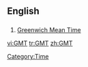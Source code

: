 ==English==
==={{Initialism}}===

#[[Greenwich Mean Time]]

[[Category:Time]]

[[vi:GMT]]
[[tr:GMT]]
[[zh:GMT]]